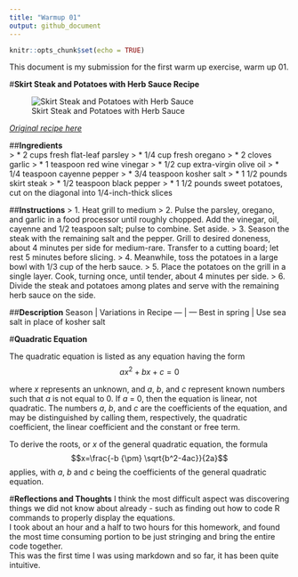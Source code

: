 ```yaml
---
title: "Warmup 01"
output: github_document
---
```


```r
knitr::opts_chunk$set(echo = TRUE)
```
This document is my submission for the first warm up exercise, warm up 01.

#**Skirt Steak and Potatoes with Herb Sauce Recipe**

![Skirt Steak and Potatoes with Herb Sauce](https://imagesvc.timeincapp.com/v3/mm/image?url=https%3A%2F%2Fcdn-image.realsimple.com%2Fsites%2Fdefault%2Ffiles%2Fstyles%2Fportrait_435x518%2Fpublic%2Fimage%2Fimages%2Ffood-recipes%2Frecipe-collections%2F0706%2Fsteak-yams_300.jpg%3Fitok%3DSDiDnxl6&w=900&q=60)

[*Original recipe here*](https://www.realsimple.com/food-recipes/browse-all-recipes/grilled-skirt-steak-potatoes-herb-sauce)

##**Ingredients**  
> * 2 cups fresh flat-leaf parsley
> * 1/4 cup fresh oregano
> * 2 cloves garlic
> * 1 teaspoon red wine vinegar
> * 1/2 cup extra-virgin olive oil
> * 1/4 teaspoon cayenne pepper
> * 3/4 teaspoon kosher salt
> * 1 1/2 pounds skirt steak
> * 1/2 teaspoon black pepper
> * 1 1/2 pounds sweet potatoes, cut on the diagonal into 1/4-inch-thick slices

##**Instructions**
> 1. Heat grill to medium
> 2. Pulse the parsley, oregano, and garlic in a food processor until roughly chopped. Add the vinegar, oil, cayenne and 1/2 teaspoon salt; pulse to combine. Set aside.
> 3. Season the steak with the remaining salt and the pepper. Grill to desired doneness, about 4 minutes per side for medium-rare. Transfer to a cutting board; let rest 5 minutes before slicing.
> 4. Meanwhile, toss the potatoes in a large bowl with 1/3 cup of the herb sauce.
> 5. Place the potatoes on the grill in a single layer. Cook, turning once, until tender, about 4  minutes per side.
> 6. Divide the steak and potatoes among plates and serve with the remaining herb sauce on the side.

##**Description**
Season | Variations in Recipe
--- | ---
Best in spring | Use sea salt in place of kosher salt

  
  
#**Quadratic Equation**
  
The quadratic equation is listed as any equation having the form 
$$ax^2+bx+c=0$$

where *x* represents an unknown, and *a*, *b*, and *c* represent known numbers such that *a* is not equal to 0. If *a* = 0, then the equation is linear, not quadratic. The numbers *a*, *b*, and *c* are the coefficients of the equation, and may be distinguished by calling them, respectively, the quadratic coefficient, the linear coefficient and the constant or free term.
  
To derive the roots, or *x* of the general quadratic equation, the formula
$$x=\frac{-b {\pm} \sqrt{b^2-4ac}}{2a}$$
applies, with *a*, *b* and *c* being the coefficients of the general quadratic equation.
  
#**Reflections and Thoughts**
I think the most difficult aspect was discovering things we did not know about already - such as finding out how to code R commands to properly display the equations.  
I took about an hour and a half to two hours for this homework, and found the most time consuming portion to be just stringing and bring the entire code together.  
This was the first time I was using markdown and so far, it has been quite intuitive.